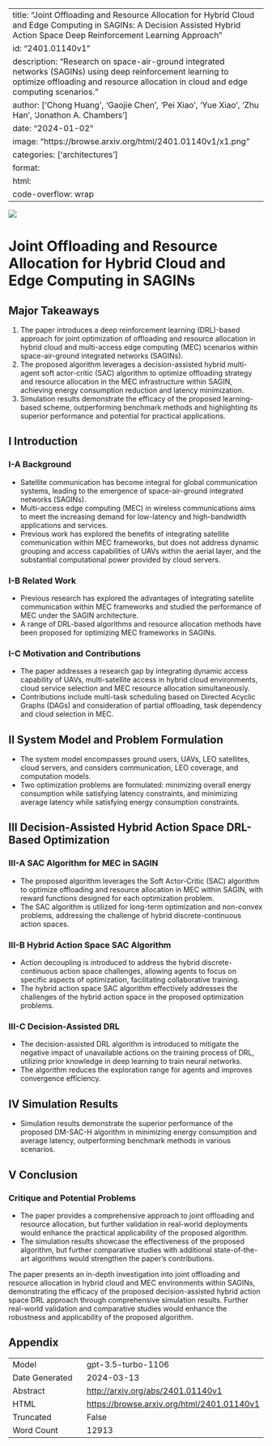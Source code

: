 
---
title: "Joint Offloading and Resource Allocation for Hybrid Cloud and Edge Computing in SAGINs: A Decision Assisted Hybrid Action Space Deep Reinforcement Learning Approach"
id: "2401.01140v1"
description: "Research on space-air-ground integrated networks (SAGINs) using deep reinforcement learning to optimize offloading and resource allocation in cloud and edge computing scenarios."
author: ['Chong Huang', 'Gaojie Chen', 'Pei Xiao', 'Yue Xiao', 'Zhu Han', 'Jonathon A. Chambers']
date: "2024-01-02"
image: "https://browse.arxiv.org/html/2401.01140v1/x1.png"
categories: ['architectures']
format:
  html:
    code-overflow: wrap
---

![](https://browse.arxiv.org/html/2401.01140v1/x1.png)

# Joint Offloading and Resource Allocation for Hybrid Cloud and Edge Computing in SAGINs

## Major Takeaways
1. The paper introduces a deep reinforcement learning (DRL)-based approach for joint optimization of offloading and resource allocation in hybrid cloud and multi-access edge computing (MEC) scenarios within space-air-ground integrated networks (SAGINs).
2. The proposed algorithm leverages a decision-assisted hybrid multi-agent soft actor-critic (SAC) algorithm to optimize offloading strategy and resource allocation in the MEC infrastructure within SAGIN, achieving energy consumption reduction and latency minimization.
3. Simulation results demonstrate the efficacy of the proposed learning-based scheme, outperforming benchmark methods and highlighting its superior performance and potential for practical applications.

## I Introduction

### I-A Background
- Satellite communication has become integral for global communication systems, leading to the emergence of space-air-ground integrated networks (SAGINs).
- Multi-access edge computing (MEC) in wireless communications aims to meet the increasing demand for low-latency and high-bandwidth applications and services.
- Previous work has explored the benefits of integrating satellite communication within MEC frameworks, but does not address dynamic grouping and access capabilities of UAVs within the aerial layer, and the substantial computational power provided by cloud servers.

### I-B Related Work
- Previous research has explored the advantages of integrating satellite communication within MEC frameworks and studied the performance of MEC under the SAGIN architecture.
- A range of DRL-based algorithms and resource allocation methods have been proposed for optimizing MEC frameworks in SAGINs.

### I-C Motivation and Contributions
- The paper addresses a research gap by integrating dynamic access capability of UAVs, multi-satellite access in hybrid cloud environments, cloud service selection and MEC resource allocation simultaneously. 
- Contributions include multi-task scheduling based on Directed Acyclic Graphs (DAGs) and consideration of partial offloading, task dependency and cloud selection in MEC.

## II System Model and Problem Formulation
- The system model encompasses ground users, UAVs, LEO satellites, cloud servers, and considers communication, LEO coverage, and computation models.
- Two optimization problems are formulated: minimizing overall energy consumption while satisfying latency constraints, and minimizing average latency while satisfying energy consumption constraints.

## III Decision-Assisted Hybrid Action Space DRL-Based Optimization

### III-A SAC Algorithm for MEC in SAGIN
- The proposed algorithm leverages the Soft Actor-Critic (SAC) algorithm to optimize offloading and resource allocation in MEC within SAGIN, with reward functions designed for each optimization problem.
- The SAC algorithm is utilized for long-term optimization and non-convex problems, addressing the challenge of hybrid discrete-continuous action spaces.

### III-B Hybrid Action Space SAC Algorithm
- Action decoupling is introduced to address the hybrid discrete-continuous action space challenges, allowing agents to focus on specific aspects of optimization, facilitating collaborative training.
- The hybrid action space SAC algorithm effectively addresses the challenges of the hybrid action space in the proposed optimization problems.

### III-C Decision-Assisted DRL
- The decision-assisted DRL algorithm is introduced to mitigate the negative impact of unavailable actions on the training process of DRL, utilizing prior knowledge in deep learning to train neural networks.
- The algorithm reduces the exploration range for agents and improves convergence efficiency.

## IV Simulation Results
- Simulation results demonstrate the superior performance of the proposed DM-SAC-H algorithm in minimizing energy consumption and average latency, outperforming benchmark methods in various scenarios.

## V Conclusion

### Critique and Potential Problems
- The paper provides a comprehensive approach to joint offloading and resource allocation, but further validation in real-world deployments would enhance the practical applicability of the proposed algorithm.
- The simulation results showcase the effectiveness of the proposed algorithm, but further comparative studies with additional state-of-the-art algorithms would strengthen the paper's contributions.

The paper presents an in-depth investigation into joint offloading and resource allocation in hybrid cloud and MEC environments within SAGINs, demonstrating the efficacy of the proposed decision-assisted hybrid action space DRL approach through comprehensive simulation results. Further real-world validation and comparative studies would enhance the robustness and applicability of the proposed algorithm.

## Appendix

|          |          |
|----------|----------|
| Model     | gpt-3.5-turbo-1106       |
| Date Generated     | 2024-03-13       |
| Abstract | [http://arxiv.org/abs/2401.01140v1](http://arxiv.org/abs/2401.01140v1)        |
| HTML     | [https://browse.arxiv.org/html/2401.01140v1](https://browse.arxiv.org/html/2401.01140v1)       |
| Truncated       | False       |
| Word Count       | 12913       |